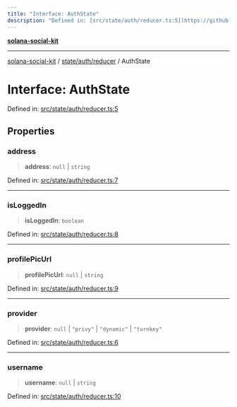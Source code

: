 ```yaml
---
title: "Interface: AuthState"
description: "Defined in: [src/state/auth/reducer.ts:5](https://github.com/SendArcade/solana-social-starter/blob/03568260ca96ed63f77049843c721de1cb011893/src/state/auth/reducer.ts#L5)"
---
```


[**solana-social-kit**](../../../../README.mdx)

***

[solana-social-kit](../../../../README.mdx) / [state/auth/reducer](../README.mdx) / AuthState

# Interface: AuthState

Defined in: [src/state/auth/reducer.ts:5](https://github.com/SendArcade/solana-social-starter/blob/03568260ca96ed63f77049843c721de1cb011893/src/state/auth/reducer.ts#L5)

## Properties

### address

> **address**: `null` \| `string`

Defined in: [src/state/auth/reducer.ts:7](https://github.com/SendArcade/solana-social-starter/blob/03568260ca96ed63f77049843c721de1cb011893/src/state/auth/reducer.ts#L7)

***

### isLoggedIn

> **isLoggedIn**: `boolean`

Defined in: [src/state/auth/reducer.ts:8](https://github.com/SendArcade/solana-social-starter/blob/03568260ca96ed63f77049843c721de1cb011893/src/state/auth/reducer.ts#L8)

***

### profilePicUrl

> **profilePicUrl**: `null` \| `string`

Defined in: [src/state/auth/reducer.ts:9](https://github.com/SendArcade/solana-social-starter/blob/03568260ca96ed63f77049843c721de1cb011893/src/state/auth/reducer.ts#L9)

***

### provider

> **provider**: `null` \| `"privy"` \| `"dynamic"` \| `"turnkey"`

Defined in: [src/state/auth/reducer.ts:6](https://github.com/SendArcade/solana-social-starter/blob/03568260ca96ed63f77049843c721de1cb011893/src/state/auth/reducer.ts#L6)

***

### username

> **username**: `null` \| `string`

Defined in: [src/state/auth/reducer.ts:10](https://github.com/SendArcade/solana-social-starter/blob/03568260ca96ed63f77049843c721de1cb011893/src/state/auth/reducer.ts#L10)
